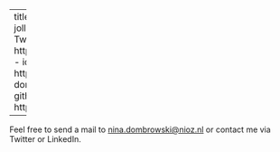 
---
title: "Contact"
about:
  template: jolla
  links:
    - icon: twitter
      text: Twitter
      href: https://twitter.com/n_dombrowski
    - icon: linkedin
      text: LinkedIn
      href: https://www.linkedin.com/in/nina-dombrowski-8b6142243/
    - icon: github
      text: Github
      href: https://github.com/ndombrowski

---

Feel free to send a mail to  <a href = "mailto: nina.dombrowski@nioz.nl">nina.dombrowski@nioz.nl</a> or contact me via Twitter or LinkedIn.


